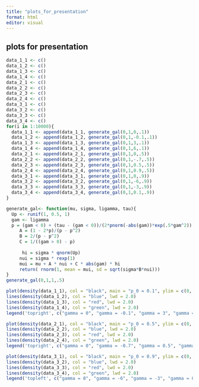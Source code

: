 ```yaml
---
title: "plots_for_presentation"
format: html
editor: visual
---
```


## plots for presentation 

```r
data_1_1 <- c()
data_1_2 <- c()
data_1_3 <- c()
data_1_4 <- c()
data_2_1 <- c()
data_2_2 <- c()
data_2_3 <- c()
data_2_4 <- c()
data_3_1 <- c()
data_3_2 <- c()
data_3_3 <- c()
data_3_4 <- c()
for(i in 1:10000){
  data_1_1 <- append(data_1_1, generate_gal(0,1,0,.1))
  data_1_2 <- append(data_1_2, generate_gal(0,1,-0.1,.1))
  data_1_3 <- append(data_1_3, generate_gal(0,1,3,.1))
  data_1_4 <- append(data_1_4, generate_gal(0,1,6,.1))
  data_2_1 <- append(data_2_1, generate_gal(0,1,0,.5))
  data_2_2 <- append(data_2_2, generate_gal(0,1,-.7,.5))
  data_2_3 <- append(data_2_3, generate_gal(0,1,0.5,.5))
  data_2_4 <- append(data_2_4, generate_gal(0,1,0.9,.5))
  data_3_1 <- append(data_3_1, generate_gal(0,1,0,.9))
  data_3_2 <- append(data_3_2, generate_gal(0,1,-6,.9))
  data_3_3 <- append(data_3_3, generate_gal(0,1,-3,.9))
  data_3_4 <- append(data_3_4, generate_gal(0,1,0.1,.9))
}
```


```r
generate_gal<- function(mu, sigma, ligamma, tau){
  Up <- runif(1, 0.5, 1)
  gam <- ligamma  
  p = (gam < 0) + (tau - (gam < 0))/(2*pnorm(-abs(gam))*exp(.5*gam^2))
     A = (1 - 2*p)/(p - p^2)
     B = 2/(p - p^2)
     C = 1/((gam > 0) - p)
     
      hi = sigma * qnorm(Up)
     nui = sigma * rexp(1)
     mui = mu + A * nui + C * abs(gam) * hi
     return( rnorm(1, mean = mui, sd = sqrt(sigma*B*nui)))
}
generate_gal(0,1,1,.5)
```



```r
plot(density(data_1_1), col = "black", main = "p_0 = 0.1", ylim = c(0, 0.11), xlim = c(-20, 20), lwd = 2.0)
lines(density(data_1_2), col = "blue", lwd = 2.0)
lines(density(data_1_3), col = "red", lwd = 2.0)
lines(density(data_1_4), col = "green", lwd = 2.0)
legend('topright', c("gamma = 0", "gamma = -0.1", "gamma = 3", "gamma = 6"),col = c("black", "blue", "red", "green"), pch = c(20))
```

```r
plot(density(data_2_1), col = "black", main = "p_0 = 0.5", ylim = c(0, 0.25), xlim = c(-20, 20), lwd = 2.0)
lines(density(data_2_2), col = "blue", lwd = 2.0)
lines(density(data_2_3), col = "red", lwd = 2.0)
lines(density(data_2_4), col = "green", lwd = 2.0)
legend('topright', c("gamma = 0", "gamma = -0.7", "gamma = 0.5", "gamma = 0.9"),col = c("black", "blue", "red", "green"), pch = c(20))
```

```r
plot(density(data_3_1), col = "black", main = "p_0 = 0.9", ylim = c(0, 0.1), xlim = c(-20, 20), lwd = 2.0)
lines(density(data_3_2), col = "blue", lwd = 2.0)
lines(density(data_3_3), col = "red", lwd = 2.0)
lines(density(data_3_4), col = "green", lwd = 2.0)
legend('topleft', c("gamma = 0", "gamma = -6", "gamma = -3", "gamma = 0.1"),col = c("black", "blue", "red", "green"), pch = c(20))
```
